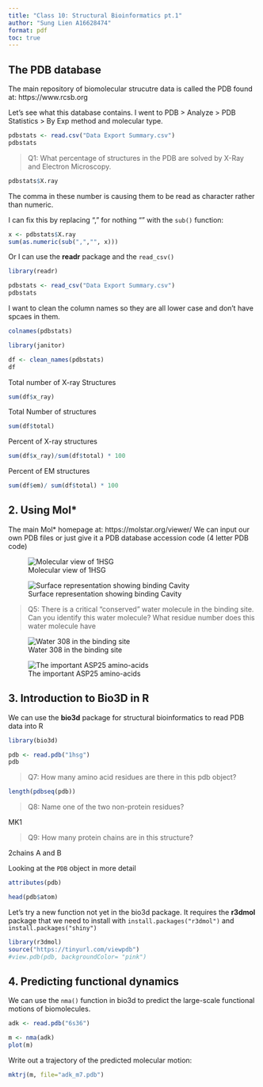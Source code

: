 ```yaml
---
title: "Class 10: Structural Bioinformatics pt.1"
author: "Sung Lien A16628474"
format: pdf
toc: true
---
```


## The PDB database

The main repository of biomolecular strucutre data is called the PDB found at: https://www.rcsb.org


Let's see what this database contains. I went to PDB > Analyze > PDB Statistics > By Exp method and molecular type.

```r
pdbstats <- read.csv("Data Export Summary.csv")
pdbstats
```


>Q1: What percentage of structures in the PDB are solved by X-Ray and Electron Microscopy.

```r
pdbstats$X.ray
```

The comma in these number is causing them to be read as character rather than numeric.

I can fix this by replacing "," for nothing "" with the `sub()` function:

```r
x <- pdbstats$X.ray
sum(as.numeric(sub(",","", x)))
```

Or I can use the **readr** package and the `read_csv()`

```r
library(readr)

pdbstats <- read_csv("Data Export Summary.csv")
pdbstats
```


I want to clean the column names so they are all lower case and don't have spcaes in them.

```r
colnames(pdbstats)
```



```r
library(janitor)

df <- clean_names(pdbstats)
df
```
Total number of X-ray Structures
```r
sum(df$x_ray)
```

Total Number of structures
```r
sum(df$total)
```


Percent of X-ray structures
```r
sum(df$x_ray)/sum(df$total) * 100
```

Percent of EM structures
```r
sum(df$em)/ sum(df$total) * 100
```



## 2. Using Mol*

The main Mol* homepage at: https://molstar.org/viewer/ 
We can input our own PDB files or just give it a PDB database accession code (4 letter PDB code)



![Molecular view of 1HSG](1HSG.png)

![Surface representation showing binding Cavity](1HSG-1.png)


>Q5: There is a critical “conserved” water molecule in the binding site. Can you identify this water molecule? What residue number does this water molecule have

![Water 308 in the binding site](1HSG3.png)


![The important ASP25 amino-acids](1HSG-2.png)





## 3. Introduction to Bio3D in R

We can use the **bio3d** package for structural bioinformatics to read PDB data into R


```r
library(bio3d)

pdb <- read.pdb("1hsg")
pdb
```


>Q7: How many amino acid residues are there in this pdb object?

```r
length(pdbseq(pdb))
```

>Q8: Name one of the two non-protein residues?

MK1

> Q9: How many protein chains are in this structure? 

2chains A and B

Looking at the `PDB` object in more detail
```r
attributes(pdb)
```
```r
head(pdb$atom)
```


Let's try a new function not yet in the bio3d package. It requires the **r3dmol** package that we need to install with `install.packages("r3dmol")` and `install.packages("shiny")`


```r
library(r3dmol)
source("https://tinyurl.com/viewpdb")
#view.pdb(pdb, backgroundColor= "pink")
```






## 4. Predicting functional dynamics

We can use the `nma()` function in bio3d to predict the large-scale functional motions of biomolecules.

```r
adk <- read.pdb("6s36")
```

```r
m <- nma(adk)
plot(m)
```

Write out a trajectory of the predicted molecular motion:
```r
mktrj(m, file="adk_m7.pdb")
```